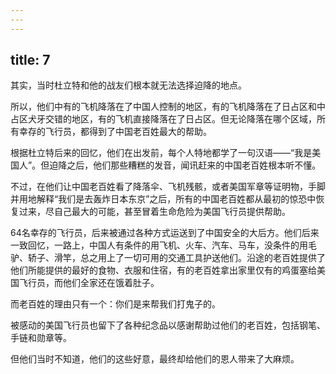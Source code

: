 ```yaml
---
---
---
```

title: 7
---



其实，当时杜立特和他的战友们根本就无法选择迫降的地点。

所以，他们中有的飞机降落在了中国人控制的地区，有的飞机降落在了日占区和中占区犬牙交错的地区，有的飞机直接降落在了日占区。但无论降落在哪个区域，所有幸存的飞行员，都得到了中国老百姓最大的帮助。

根据杜立特后来的回忆，他们在出发前，每个人特地都学了一句汉语——“我是美国人”。但迫降之后，他们那些糟糕的发音，闻讯赶来的中国老百姓根本听不懂。

不过，在他们让中国老百姓看了降落伞、飞机残骸，或者美国军章等证明物，手脚并用地解释“我们是去轰炸日本东京”之后，所有的中国老百姓都从最初的惊恐中恢复过来，尽自己最大的可能，甚至冒着生命危险为美国飞行员提供帮助。

64名幸存的飞行员，后来被通过各种方式运送到了中国安全的大后方。他们后来一致回忆，一路上，中国人有条件的用飞机、火车、汽车、马车，没条件的用毛驴、轿子、滑竿，总之用上了一切可用的交通工具护送他们。沿途的老百姓提供了他们所能提供的最好的食物、衣服和住宿，有的老百姓拿出家里仅有的鸡蛋塞给美国飞行员，而他们全家还在饿着肚子。

而老百姓的理由只有一个：你们是来帮我们打鬼子的。

被感动的美国飞行员也留下了各种纪念品以感谢帮助过他们的老百姓，包括钢笔、手链和勋章等。

但他们当时不知道，他们的这些好意，最终却给他们的恩人带来了大麻烦。